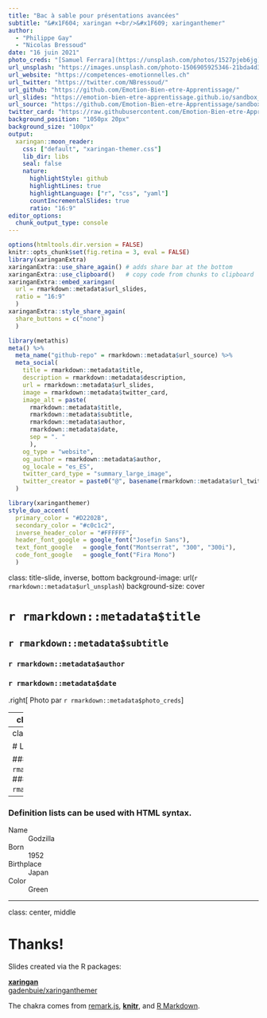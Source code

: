 ```yaml
---
title: "Bac à sable pour présentations avancées"
subtitle: "&#x1F604; xaringan +<br/>&#x1F609; xaringanthemer"  
author: 
  - "Philippe Gay"
  - "Nicolas Bressoud"
date: "16 juin 2021"
photo_creds: "[Samuel Ferrara](https://unsplash.com/photos/1527pjeb6jg)" 
url_unsplash: "https://images.unsplash.com/photo-1506905925346-21bda4d32df4?ixid=MnwxMjA3fDB8MHxwaG90by1wYWdlfHx8fGVufDB8fHx8&ixlib=rb-1.2.1&auto=format&fit=crop&w=1500&q=80"
url_website: "https://competences-emotionnelles.ch"
url_twitter: "https://twitter.com/NBressoud/"
url_github: "https://github.com/Emotion-Bien-etre-Apprentissage/"
url_slides: "https://emotion-bien-etre-apprentissage.github.io/sandbox_slides/index_xaringanextra.html"
url_source: "https://github.com/Emotion-Bien-etre-Apprentissage/sandbox_slides"
twitter_card: "https://raw.githubusercontent.com/Emotion-Bien-etre-Apprentissage/sandbox_slides/main/share_card.png"
background_position: "1050px 20px"
background_size: "100px"
output:
  xaringan::moon_reader:
    css: ["default", "xaringan-themer.css"]
    lib_dir: libs
    seal: false
    nature:
      highlightStyle: github
      highlightLines: true
      highlightLanguage: ["r", "css", "yaml"]
      countIncrementalSlides: true
      ratio: "16:9"
editor_options: 
  chunk_output_type: console
---
```


```r
options(htmltools.dir.version = FALSE)
knitr::opts_chunk$set(fig.retina = 3, eval = FALSE)
library(xaringanExtra)
xaringanExtra::use_share_again() # adds share bar at the bottom
xaringanExtra::use_clipboard()   # copy code from chunks to clipboard
xaringanExtra::embed_xaringan(
  url = rmarkdown::metadata$url_slides, 
  ratio = "16:9"
  )
xaringanExtra::style_share_again(
  share_buttons = c("none")
  )
```


```r
library(metathis)
meta() %>%
  meta_name("github-repo" = rmarkdown::metadata$url_source) %>% 
  meta_social(
    title = rmarkdown::metadata$title,
    description = rmarkdown::metadata$description,
    url = rmarkdown::metadata$url_slides,
    image = rmarkdown::metadata$twitter_card,
    image_alt = paste(
      rmarkdown::metadata$title, 
      rmarkdown::metadata$subtitle,
      rmarkdown::metadata$author,
      rmarkdown::metadata$date,
      sep = ". "
      ),
    og_type = "website",
    og_author = rmarkdown::metadata$author,
    og_locale = "es_ES",
    twitter_card_type = "summary_large_image",
    twitter_creator = paste0("@", basename(rmarkdown::metadata$url_twitter))
  )
```


```r
library(xaringanthemer)
style_duo_accent(
  primary_color = "#D2202B",
  secondary_color = "#c0c1c2",
  inverse_header_color = "#FFFFFF",
  header_font_google = google_font("Josefin Sans"),
  text_font_google   = google_font("Montserrat", "300", "300i"),
  code_font_google   = google_font("Fira Mono")
  )
```


class: title-slide, inverse, bottom
background-image: url(`r rmarkdown::metadata$url_unsplash`)
background-size: cover

# `r rmarkdown::metadata$title`

## `r rmarkdown::metadata$subtitle`

### `r rmarkdown::metadata$author`

### `r rmarkdown::metadata$date`

.right[
Photo par `r rmarkdown::metadata$photo_creds`
]

---
class: about-me, right, bottom


<img style="border-radius: 50%;" src="https://github.com/Emotion-Bien-etre-Apprentissage.png" width="150px"/>

## `r rmarkdown::metadata$author`

[`r icons::fontawesome("link")` `r basename(rmarkdown::metadata$url_website)`](`r rmarkdown::metadata$url_website`)<br/>
[`r icons::fontawesome("twitter")` `r basename(rmarkdown::metadata$url_twitter)`](`r rmarkdown::metadata$url_twitter`)<br/>
[`r icons::fontawesome("github")` `r basename(rmarkdown::metadata$url_github)`](`r rmarkdown::metadata$url_github`)<br/>

---
class: left, middle

# Links

### Slides: <`r rmarkdown::metadata$url_slides`>
### Github repo: <`r rmarkdown::metadata$url_source`>


---

### Definition lists can be used with HTML syntax.

<dl>
<dt>Name</dt>
<dd>Godzilla</dd>
<dt>Born</dt>
<dd>1952</dd>
<dt>Birthplace</dt>
<dd>Japan</dd>
<dt>Color</dt>
<dd>Green</dd>
</dl>

---
class: center, middle

# Thanks!

Slides created via the R packages:

[**xaringan**](https://github.com/yihui/xaringan)<br>
[gadenbuie/xaringanthemer](https://github.com/gadenbuie/xaringanthemer)

The chakra comes from [remark.js](https://remarkjs.com), [**knitr**](http://yihui.name/knitr), and [R Markdown](https://rmarkdown.rstudio.com).
